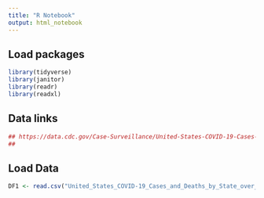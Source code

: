 ```yaml
---
title: "R Notebook"
output: html_notebook
---
```


## Load packages
```r
library(tidyverse)
library(janitor)
library(readr)
library(readxl)
```

## Data links
```r
## https://data.cdc.gov/Case-Surveillance/United-States-COVID-19-Cases-and-Deaths-by-State-o/9mfq-cb36/data
##
```

## Load Data
```r
DF1 <- read.csv("United_States_COVID-19_Cases_and_Deaths_by_State_over_Time.csv")
```